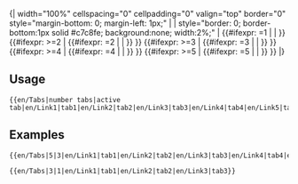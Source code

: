 <includeonly>{| width="100%" cellspacing="0" cellpadding="0" valign="top" border="0" style="margin-bottom: 0; margin-left: 1px;" |
| style="border: 0; border-bottom:1px solid #c7c8fe; background:none; width:2%;" | 
{{#ifexpr: {{{2}}}=1 | {{en/Tab on|{{{4}}}}} | {{en/Tab off|{{{3}}}|{{{4}}}}} }}<!--
-->{{#ifexpr: {{{1}}}>=2 | {{#ifexpr: {{{2}}}=2 | {{en/Tab on|{{{6}}}}} | {{en/Tab off|{{{5}}}|{{{6}}}}} }} }}<!--
-->{{#ifexpr: {{{1}}}>=3 | {{#ifexpr: {{{2}}}=3 | {{en/Tab on|{{{8}}}}} | {{en/Tab off|{{{7}}}|{{{8}}}}} }} }}<!--
-->{{#ifexpr: {{{1}}}>=4 | {{#ifexpr: {{{2}}}=4 | {{en/Tab on|{{{10}}}}} | {{en/Tab off|{{{9}}}|{{{10}}}}} }} }}<!--
-->{{#ifexpr: {{{1}}}>=5 | {{#ifexpr: {{{2}}}=5 | {{en/Tab on|{{{12}}}}} | {{en/Tab off|{{{11}}}|{{{12}}}}} }} }}<!--
-->|}</includeonly><noinclude>

==Usage==
<pre>
{{en/Tabs|number tabs|active tab|en/Link1|tab1|en/Link2|tab2|en/Link3|tab3|en/Link4|tab4|en/Link5|tab5}}
</pre>

==Examples==
<pre>
{{en/Tabs|5|3|en/Link1|tab1|en/Link2|tab2|en/Link3|tab3|en/Link4|tab4|en/Link5|tab5}}
</pre>
{{en/Tabs|5|3|en/Link1|tab1|en/Link2|tab2|en/Link3|tab3|en/Link4|tab4|en/Link5|tab5}}

<pre>
{{en/Tabs|3|1|en/Link1|tab1|en/Link2|tab2|en/Link3|tab3}}
</pre>
{{en/Tabs|3|1|en/Link1|tab1|en/Link2|tab2|en/Link3|tab3}}
</noinclude>
